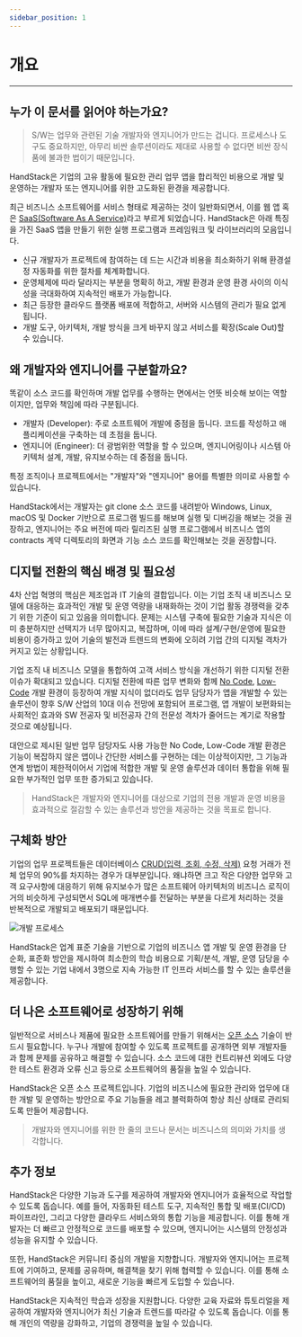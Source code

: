 ```yaml
---
sidebar_position: 1
---
```


# 개요

---

## 누가 이 문서를 읽어야 하는가요?

> S/W는 업무와 관련된 기술 개발자와 엔지니어가 만드는 겁니다. 프로세스나 도구도 중요하지만, 아무리 비싼 솔루션이라도 제대로 사용할 수 없다면 비싼 장식품에 불과한 법이기 때문입니다.

HandStack은 기업의 고유 활동에 필요한 관리 업무 앱을 합리적인 비용으로 개발 및 운영하는 개발자 또는 엔지니어를 위한 고도화된 환경을 제공합니다.

최근 비즈니스 소프트웨어를 서비스 형태로 제공하는 것이 일반화되면서, 이를 웹 앱 혹은 [SaaS(Software As A Service)](https://ko.wikipedia.org/wiki/%EC%86%8C%ED%94%84%ED%8A%B8%EC%9B%A8%EC%96%B4_%EC%84%9C%EB%B9%84%EC%8A%A4)라고 부르게 되었습니다. HandStack은 아래 특징을 가진 SaaS 앱을 만들기 위한 실행 프로그램과 프레임워크 및 라이브러리의 모음입니다.

* 신규 개발자가 프로젝트에 참여하는 데 드는 시간과 비용을 최소화하기 위해 환경설정 자동화를 위한 절차를 체계화합니다.
* 운영체제에 따라 달라지는 부분을 명확히 하고, 개발 환경과 운영 환경 사이의 이식성을 극대화하여 지속적인 배포가 가능합니다.
* 최근 등장한 클라우드 플랫폼 배포에 적합하고, 서버와 시스템의 관리가 필요 없게 됩니다.
* 개발 도구, 아키텍처, 개발 방식을 크게 바꾸지 않고 서비스를 확장(Scale Out)할 수 있습니다.

## 왜 개발자와 엔지니어를 구분할까요?

똑같이 소스 코드를 확인하며 개발 업무를 수행하는 면에서는 언뜻 비슷해 보이는 역할이지만, 업무와 책임에 따라 구분됩니다.

* 개발자 (Developer): 주로 소프트웨어 개발에 중점을 둡니다. 코드를 작성하고 애플리케이션을 구축하는 데 초점을 둡니다.
* 엔지니어 (Engineer): 더 광범위한 역할을 할 수 있으며, 엔지니어링이나 시스템 아키텍처 설계, 개발, 유지보수하는 데 중점을 둡니다.

특정 조직이나 프로젝트에서는 "개발자"와 "엔지니어" 용어를 특별한 의미로 사용할 수 있습니다.

HandStack에서는 개발자는 git clone 소스 코드를 내려받아 Windows, Linux, macOS 및 Docker 기반으로 프로그램 빌드를 해보며 실행 및 디버깅을 해보는 것을 권장하고, 엔지니어는 주요 버전에 따라 릴리즈된 실행 프로그램에서 비즈니스 앱의 contracts 계약 디렉토리의 화면과 기능 소스 코드를 확인해보는 것을 권장합니다.

## 디지털 전환의 핵심 배경 및 필요성

4차 산업 혁명의 핵심은 제조업과 IT 기술의 결합입니다. 이는 기업 조직 내 비즈니스 모델에 대응하는 효과적인 개발 및 운영 역량을 내재화하는 것이 기업 활동 경쟁력을 갖추기 위한 기준이 되고 있음을 의미합니다. 문제는 시스템 구축에 필요한 기술과 지식은 이미 충분하지만 선택지가 너무 많아지고, 복잡하며, 이에 따라 설계/구현/운영에 필요한 비용이 증가하고 있어 기술의 발전과 트렌드의 변화에 오히려 기업 간의 디지털 격차가 커지고 있는 상황입니다.

기업 조직 내 비즈니스 모델을 통합하여 고객 서비스 방식을 개선하기 위한 디지털 전환 이슈가 확대되고 있습니다. 디지털 전환에 따른 업무 변화와 함께 [No Code](https://ko.wikipedia.org/wiki/%EB%85%B8_%EC%BD%94%EB%93%9C), [Low-Code](https://ko.wikipedia.org/wiki/%EB%A1%9C%EC%BD%94%EB%93%9C) 개발 환경이 등장하여 개발 지식이 없더라도 업무 담당자가 앱을 개발할 수 있는 솔루션이 향후 S/W 산업의 10대 이슈 전망에 포함되어 프로그램, 앱 개발이 보편화되는 사회적인 효과와 SW 전공자 및 비전공자 간의 전문성 격차가 줄어드는 계기로 작용할 것으로 예상됩니다.

대안으로 제시된 일반 업무 담당자도 사용 가능한 No Code, Low-Code 개발 환경은 기능이 복잡하지 않은 앱이나 간단한 서비스를 구현하는 데는 이상적이지만, 그 기능과 연계 방법이 제한적이어서 기업에 적합한 개발 및 운영 솔루션과 데이터 통합을 위해 필요한 부가적인 업무 또한 증가되고 있습니다.

> HandStack은 개발자와 엔지니어를 대상으로 기업의 전용 개발과 운영 비용을 효과적으로 절감할 수 있는 솔루션과 방안을 제공하는 것을 목표로 합니다.

## 구체화 방안

기업의 업무 프로젝트들은 데이터베이스 [CRUD(입력, 조회, 수정, 삭제)](https://ko.wikipedia.org/wiki/CRUD) 요청 거래가 전체 업무의 90%를 차지하는 경우가 대부분입니다. 왜냐하면 크고 작은 다양한 업무와 고객 요구사항에 대응하기 위해 유지보수가 많은 소프트웨어 아키텍처의 비즈니스 로직이 거의 비슷하게 구성되면서 SQL에 매개변수를 전달하는 부분을 다르게 처리하는 것을 반복적으로 개발되고 배포되기 때문입니다.

![개발 프로세스](img/devops-process.png)

HandStack은 업계 표준 기술을 기반으로 기업의 비즈니스 앱 개발 및 운영 환경을 단순화, 표준화 방안을 제시하여 최소한의 학습 비용으로 기획/분석, 개발, 운영 담당을 수행할 수 있는 기업 내에서 3명으로 지속 가능한 IT 인프라 서비스를 할 수 있는 솔루션을 제공합니다.

## 더 나은 소프트웨어로 성장하기 위해

일반적으로 서비스나 제품에 필요한 소프트웨어를 만들기 위해서는 [오픈 소스](https://ko.wikipedia.org/wiki/%EC%98%A4%ED%94%88_%EC%86%8C%EC%8A%A4_%EC%86%8C%ED%94%84%ED%8A%B8%EC%9B%A8%EC%96%B4) 기술이 반드시 필요합니다. 누구나 개발에 참여할 수 있도록 프로젝트를 공개하면 외부 개발자들과 함께 문제를 공유하고 해결할 수 있습니다. 소스 코드에 대한 컨트리뷰션 외에도 다양한 테스트 환경과 오류 신고 등으로 소프트웨어의 품질을 높일 수 있습니다.

HandStack은 오픈 소스 프로젝트입니다. 기업의 비즈니스에 필요한 관리와 업무에 대한 개발 및 운영하는 방안으로 주요 기능들을 레고 블럭화하여 항상 최신 상태로 관리되도록 만들어 제공합니다.

> 개발자와 엔지니어를 위한 한 줄의 코드나 문서는 비즈니스의 의미와 가치를 생각합니다.

## 추가 정보

HandStack은 다양한 기능과 도구를 제공하여 개발자와 엔지니어가 효율적으로 작업할 수 있도록 돕습니다. 예를 들어, 자동화된 테스트 도구, 지속적인 통합 및 배포(CI/CD) 파이프라인, 그리고 다양한 클라우드 서비스와의 통합 기능을 제공합니다. 이를 통해 개발자는 더 빠르고 안정적으로 코드를 배포할 수 있으며, 엔지니어는 시스템의 안정성과 성능을 유지할 수 있습니다.

또한, HandStack은 커뮤니티 중심의 개발을 지향합니다. 개발자와 엔지니어는 프로젝트에 기여하고, 문제를 공유하며, 해결책을 찾기 위해 협력할 수 있습니다. 이를 통해 소프트웨어의 품질을 높이고, 새로운 기능을 빠르게 도입할 수 있습니다.

HandStack은 지속적인 학습과 성장을 지원합니다. 다양한 교육 자료와 튜토리얼을 제공하여 개발자와 엔지니어가 최신 기술과 트렌드를 따라갈 수 있도록 돕습니다. 이를 통해 개인의 역량을 강화하고, 기업의 경쟁력을 높일 수 있습니다.

